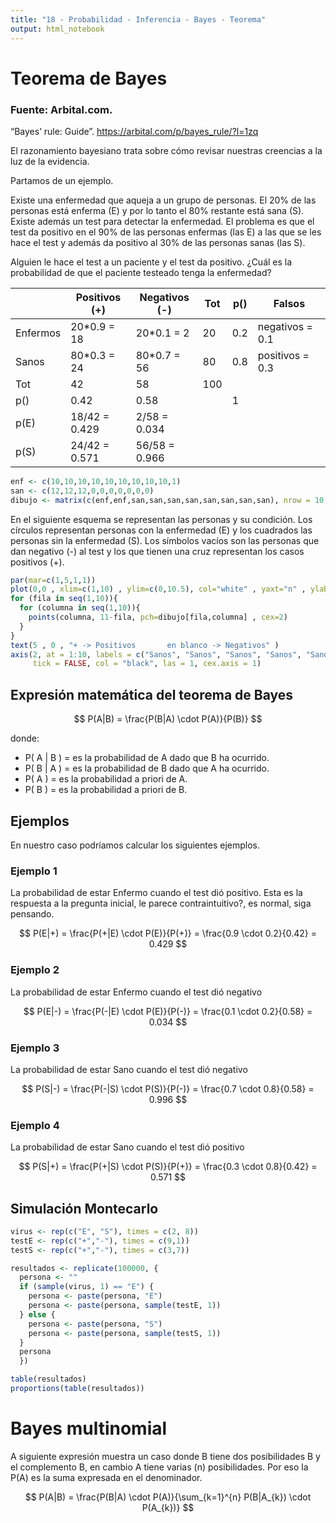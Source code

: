 ```yaml
---
title: "18 - Probabilidad - Inferencia - Bayes - Teorema"
output: html_notebook
---
```


# Teorema de Bayes

### Fuente: Arbital.com.

"Bayes' rule: Guide". <https://arbital.com/p/bayes_rule/?l=1zq>

El razonamiento bayesiano trata sobre cómo revisar nuestras creencias a la luz de la evidencia.

Partamos de un ejemplo. 

Existe una enfermedad que aqueja a un grupo de personas. El 20% de las personas está enferma (E) y por lo tanto el 80% restante está sana (S). Existe además un test para detectar la enfermedad. El problema es que el test da positivo en el 90% de las personas enfermas (las E) a las que se les hace el test y además da positivo al 30% de las personas sanas (las S).

Alguien le hace el test a un paciente y el test da positivo. ¿Cuál es la probabilidad de que el paciente testeado tenga la enfermedad?

|          | Positivos (+) | Negativos (-) | Tot | p() | Falsos          |
|----------|---------------|---------------|-----|-----|-----------------|
| Enfermos | 20\*0.9 = 18  | 20\*0.1 = 2   | 20  | 0.2 | negativos = 0.1 |
| Sanos    | 80\*0.3 = 24  | 80\*0.7 = 56  | 80  | 0.8 | positivos = 0.3 |
| Tot      | 42            | 58            | 100 |     |                 |
| p()      | 0.42          | 0.58          |     | 1   |                 |
| p(E)     | 18/42 = 0.429 | 2/58 = 0.034  |     |     |                 |
| p(S)     | 24/42 = 0.571 | 56/58 = 0.966 |     |     |                 |

```r
enf <- c(10,10,10,10,10,10,10,10,10,1)
san <- c(12,12,12,0,0,0,0,0,0,0)
dibujo <- matrix(c(enf,enf,san,san,san,san,san,san,san,san), nrow = 10, byrow = TRUE)
```

En el siguiente esquema se representan las personas y su condición. Los círculos representan personas con la enfermedad (E) y los cuadrados las personas sin la enfermedad (S). Los símbolos vacíos son las personas que dan negativo (-) al test y los que tienen una cruz representan los casos positivos (+).

```r
par(mar=c(1,5,1,1))
plot(0,0 , xlim=c(1,10) , ylim=c(0,10.5), col="white" , yaxt="n" , ylab="" , xlab="")
for (fila in seq(1,10)){
  for (columna in seq(1,10)){
    points(columna, 11-fila, pch=dibujo[fila,columna] , cex=2)
  }
}
text(5 , 0 , "+ -> Positivos       en blanco -> Negativos" )
axis(2, at = 1:10, labels = c("Sanos", "Sanos", "Sanos", "Sanos", "Sanos", "Sanos", "Sanos", "Sanos", "Enfermos", "Enfermos" ), 
     tick = FALSE, col = "black", las = 1, cex.axis = 1)
```

## Expresión matemática del teorema de Bayes

$$
P(A|B) = \frac{P(B|A) \cdot P(A)}{P(B)}
$$

donde:

-   P( A \| B ) = es la probabilidad de A dado que B ha ocurrido.
-   P( B \| A ) = es la probabilidad de B dado que A ha ocurrido.
-   P( A ) = es la probabilidad a priori de A.
-   P( B ) = es la probabilidad a priori de B.

## Ejemplos

En nuestro caso podríamos calcular los siguientes ejemplos.

### Ejemplo 1

La probabilidad de estar Enfermo cuando el test dió positivo. Esta es la respuesta a la pregunta inicial, le parece contraintuitivo?, es normal, siga pensando.

$$
P(E|+) = \frac{P(+|E) \cdot P(E)}{P(+)} = \frac{0.9 \cdot 0.2}{0.42} = 0.429
$$

### Ejemplo 2

La probabilidad de estar Enfermo cuando el test dió negativo

$$
P(E|-) = \frac{P(-|E) \cdot P(E)}{P(-)} = \frac{0.1 \cdot 0.2}{0.58} = 0.034
$$

### Ejemplo 3

La probabilidad de estar Sano cuando el test dió negativo

$$
P(S|-) = \frac{P(-|S) \cdot P(S)}{P(-)} = \frac{0.7 \cdot 0.8}{0.58} = 0.996
$$

### Ejemplo 4

La probabilidad de estar Sano cuando el test dió positivo

$$
P(S|+) = \frac{P(+|S) \cdot P(S)}{P(+)} = \frac{0.3 \cdot 0.8}{0.42} = 0.571
$$

## Simulación Montecarlo

```r
virus <- rep(c("E", "S"), times = c(2, 8))
testE <- rep(c("+","-"), times = c(9,1))
testS <- rep(c("+","-"), times = c(3,7))

resultados <- replicate(100000, {
  persona <- ""
  if (sample(virus, 1) == "E") {
    persona <- paste(persona, "E")
    persona <- paste(persona, sample(testE, 1))
  } else {
    persona <- paste(persona, "S")
    persona <- paste(persona, sample(testS, 1))
  }
  persona
  })

table(resultados)
proportions(table(resultados))
```

# Bayes multinomial

A siguiente expresión muestra un caso donde B tiene dos posibilidades B y el complemento B, en cambio A tiene varias (n) posibilidades. Por eso la P(A) es la suma expresada en el denominador.

$$
P(A|B) = \frac{P(B|A) \cdot P(A)}{\sum_{k=1}^{n} P(B|A_{k}) \cdot P(A_{k})}
$$


